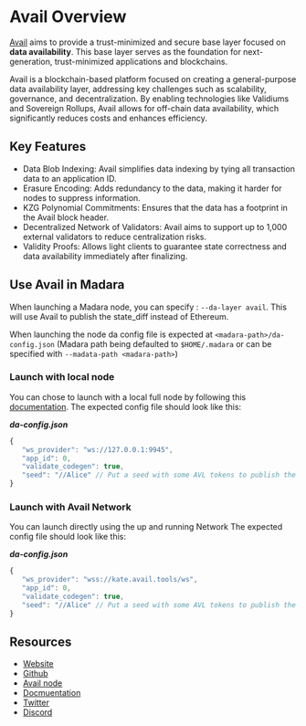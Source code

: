 # Avail Overview

[Avail](https://www.availproject.org/) aims to provide a trust-minimized and secure base layer focused on **data availability**. This base layer serves as the foundation for next-generation, trust-minimized applications and blockchains.

Avail is a blockchain-based platform focused on creating a general-purpose data availability layer, addressing key challenges such as scalability, governance, and decentralization. By enabling technologies like Validiums and Sovereign Rollups, Avail allows for off-chain data availability, which significantly reduces costs and enhances efficiency.

## Key Features
- Data Blob Indexing: Avail simplifies data indexing by tying all transaction data to an application ID.
- Erasure Encoding: Adds redundancy to the data, making it harder for nodes to suppress information.
- KZG Polynomial Commitments: Ensures that the data has a footprint in the Avail block header.
- Decentralized Network of Validators: Avail aims to support up to 1,000 external validators to reduce centralization risks.
- Validity Proofs: Allows light clients to guarantee state correctness and data availability immediately after finalizing.

## Use Avail in Madara
When launching a Madara node, you can specify : `--da-layer avail`.
This will use Avail to publish the state_diff instead of Ethereum.

When launching the node da config file is expected at `<madara-path>/da-config.json` (Madara path being defaulted to `$HOME/.madara` or can be specified with `--madata-path <madara-path>`)

### Launch with local node
You can chose to launch with a local full node by following this [documentation](https://availproject.github.io/node/full-node/full-node-binaries/).
The expected config file should look like this:

_**da-config.json**_
```javascript
{
   "ws_provider": "ws://127.0.0.1:9945",
   "app_id": 0,
   "validate_codegen": true,
   "seed": "//Alice" // Put a seed with some AVL tokens to publish the data 
}
```

### Launch with Avail Network
You can launch directly using the up and running Network
The expected config file should look like this:

_**da-config.json**_
```javascript
{
   "ws_provider": "wss://kate.avail.tools/ws",
   "app_id": 0,
   "validate_codegen": true,
   "seed": "//Alice" // Put a seed with some AVL tokens to publish the data 
}
```

## Resources
- [Website](https://www.availproject.org/)
- [Github](https://github.com/availproject)
- [Avail node](https://github.com/availproject/avail)
- [Docmuentation](https://availproject.github.io/)
- [Twitter](https://twitter.com/AvailProject)
- [Discord](https://discord.com/invite/y6fHnxZQX8)